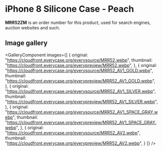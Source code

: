 
# iPhone 8 Silicone Case - Peach

<Callout type='info' emoji='👉🏻'>**MRR52ZM** is an order number for this product, used for search engines, auction websites and such.</Callout>

## Image gallery

<GalleryComponent
    images={[
      {
        original: "https://cloudfront.everycase.org/everysource/MRR52.webp",
        thumbnail: "https://cloudfront.everycase.org/everypreview/MRR52.webp",
      },
      {
        original: "https://cloudfront.everycase.org/everysource/MRR52_AV1_GOLD.webp",
        thumbnail: "https://cloudfront.everycase.org/everypreview/MRR52_AV1_GOLD.webp",
      },
      {
        original: "https://cloudfront.everycase.org/everysource/MRR52_AV1_SILVER.webp",
        thumbnail: "https://cloudfront.everycase.org/everypreview/MRR52_AV1_SILVER.webp",
      },
      {
        original: "https://cloudfront.everycase.org/everysource/MRR52_AV1_SPACE_GRAY.webp",
        thumbnail: "https://cloudfront.everycase.org/everypreview/MRR52_AV1_SPACE_GRAY.webp",
      },
      {
        original: "https://cloudfront.everycase.org/everysource/MRR52_AV2.webp",
        thumbnail: "https://cloudfront.everycase.org/everypreview/MRR52_AV2.webp",
      }
    ]}
  />
